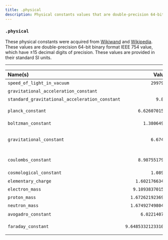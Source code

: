 ```yaml
---
title: .physical
description: Physical constants values that are double-precision 64-bit binary format IEEE 754 value, which have ±15 decimal digits of precision
---
```


### `.physical`

These physical constants were acquired from [Wikiwand](https://www.wikiwand.com/en) and [Wikipedia](https://en.wikipedia.org/wiki/List_of_physical_constants). These values are double-precision 64-bit binary format IEEE 754 value, which have ±15 decimal digits of precision. These values are provided in their standard SI units.

---

| Name(s)                                        |              Value(s) | Unit(s)                |
| :--------------------------------------------- | --------------------: | ---------------------- |
| `speed_of_light_in_vacuum`                     |           `299792458` | $m/s$                  |
| `gravitational_acceleration_constant`          |                `9.81` | $m/s$                  |
| `standard_gravitational_acceleration_constant` |             `9.80665` | $m/s$                  |
| `planck_constant`                              |      `6.62607015e-23` | $J⋅Hz^{-1}$            |
| `boltzman_constant`                            |        `1.380649e-23` | $J⋅K^{-1}$             |
| `gravitational_constant`                       |           `6.674e-11` | $m^{3}⋅kg^{-1}⋅s^{-2}$ |
| `coulombs_constant`                            |      `8.9875517923e9` | $N⋅m^{2}⋅C^{-2}$       |
| `cosmological_constant`                        |           `1.089e-52` | $m^{-2}$               |
| `elementary_charge`                            |     `1.602176634e-19` | $C$                    |
| `electron_mass`                                |    `9.1093837015e-31` | $kg$                   |
| `proton_mass`                                  |   `1.67262192369e-27` | $kg$                   |
| `neutron_mass`                                 |   `1.67492749804e-27` | $kg$                   |
| `avogadro_constant`                            |       `6.02214076e23` | $mol^{-1}$             |
| `faraday_constant`                             | `9.648533212331001e4` | $C⋅mol^{-1}$           |
